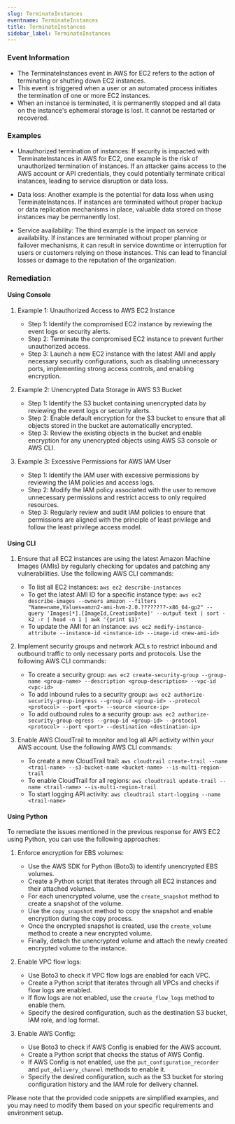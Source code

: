 ```yaml
--- 
slug: TerminateInstances
eventname: TerminateInstances
title: TerminateInstances
sidebar_label: TerminateInstances
---
```

                       
### Event Information

- The TerminateInstances event in AWS for EC2 refers to the action of terminating or shutting down EC2 instances.
- This event is triggered when a user or an automated process initiates the termination of one or more EC2 instances.
- When an instance is terminated, it is permanently stopped and all data on the instance's ephemeral storage is lost. It cannot be restarted or recovered.


### Examples

- Unauthorized termination of instances: If security is impacted with TerminateInstances in AWS for EC2, one example is the risk of unauthorized termination of instances. If an attacker gains access to the AWS account or API credentials, they could potentially terminate critical instances, leading to service disruption or data loss.

- Data loss: Another example is the potential for data loss when using TerminateInstances. If instances are terminated without proper backup or data replication mechanisms in place, valuable data stored on those instances may be permanently lost.

- Service availability: The third example is the impact on service availability. If instances are terminated without proper planning or failover mechanisms, it can result in service downtime or interruption for users or customers relying on those instances. This can lead to financial losses or damage to the reputation of the organization.

### Remediation

#### Using Console

1. Example 1: Unauthorized Access to AWS EC2 Instance
   - Step 1: Identify the compromised EC2 instance by reviewing the event logs or security alerts.
   - Step 2: Terminate the compromised EC2 instance to prevent further unauthorized access.
   - Step 3: Launch a new EC2 instance with the latest AMI and apply necessary security configurations, such as disabling unnecessary ports, implementing strong access controls, and enabling encryption.

2. Example 2: Unencrypted Data Storage in AWS S3 Bucket
   - Step 1: Identify the S3 bucket containing unencrypted data by reviewing the event logs or security alerts.
   - Step 2: Enable default encryption for the S3 bucket to ensure that all objects stored in the bucket are automatically encrypted.
   - Step 3: Review the existing objects in the bucket and enable encryption for any unencrypted objects using AWS S3 console or AWS CLI.

3. Example 3: Excessive Permissions for AWS IAM User
   - Step 1: Identify the IAM user with excessive permissions by reviewing the IAM policies and access logs.
   - Step 2: Modify the IAM policy associated with the user to remove unnecessary permissions and restrict access to only required resources.
   - Step 3: Regularly review and audit IAM policies to ensure that permissions are aligned with the principle of least privilege and follow the least privilege access model.

#### Using CLI

1. Ensure that all EC2 instances are using the latest Amazon Machine Images (AMIs) by regularly checking for updates and patching any vulnerabilities. Use the following AWS CLI commands:

   - To list all EC2 instances: `aws ec2 describe-instances`
   - To get the latest AMI ID for a specific instance type: `aws ec2 describe-images --owners amazon --filters "Name=name,Values=amzn2-ami-hvm-2.0.????????-x86_64-gp2" --query 'Images[*].[ImageId,CreationDate]' --output text | sort -k2 -r | head -n 1 | awk '{print $1}'`
   - To update the AMI for an instance: `aws ec2 modify-instance-attribute --instance-id <instance-id> --image-id <new-ami-id>`

2. Implement security groups and network ACLs to restrict inbound and outbound traffic to only necessary ports and protocols. Use the following AWS CLI commands:

   - To create a security group: `aws ec2 create-security-group --group-name <group-name> --description <group-description> --vpc-id <vpc-id>`
   - To add inbound rules to a security group: `aws ec2 authorize-security-group-ingress --group-id <group-id> --protocol <protocol> --port <port> --source <source-ip>`
   - To add outbound rules to a security group: `aws ec2 authorize-security-group-egress --group-id <group-id> --protocol <protocol> --port <port> --destination <destination-ip>`

3. Enable AWS CloudTrail to monitor and log all API activity within your AWS account. Use the following AWS CLI commands:

   - To create a new CloudTrail trail: `aws cloudtrail create-trail --name <trail-name> --s3-bucket-name <bucket-name> --is-multi-region-trail`
   - To enable CloudTrail for all regions: `aws cloudtrail update-trail --name <trail-name> --is-multi-region-trail`
   - To start logging API activity: `aws cloudtrail start-logging --name <trail-name>`

#### Using Python

To remediate the issues mentioned in the previous response for AWS EC2 using Python, you can use the following approaches:

1. Enforce encryption for EBS volumes:
   - Use the AWS SDK for Python (Boto3) to identify unencrypted EBS volumes.
   - Create a Python script that iterates through all EC2 instances and their attached volumes.
   - For each unencrypted volume, use the `create_snapshot` method to create a snapshot of the volume.
   - Use the `copy_snapshot` method to copy the snapshot and enable encryption during the copy process.
   - Once the encrypted snapshot is created, use the `create_volume` method to create a new encrypted volume.
   - Finally, detach the unencrypted volume and attach the newly created encrypted volume to the instance.

2. Enable VPC flow logs:
   - Use Boto3 to check if VPC flow logs are enabled for each VPC.
   - Create a Python script that iterates through all VPCs and checks if flow logs are enabled.
   - If flow logs are not enabled, use the `create_flow_logs` method to enable them.
   - Specify the desired configuration, such as the destination S3 bucket, IAM role, and log format.

3. Enable AWS Config:
   - Use Boto3 to check if AWS Config is enabled for the AWS account.
   - Create a Python script that checks the status of AWS Config.
   - If AWS Config is not enabled, use the `put_configuration_recorder` and `put_delivery_channel` methods to enable it.
   - Specify the desired configuration, such as the S3 bucket for storing configuration history and the IAM role for delivery channel.

Please note that the provided code snippets are simplified examples, and you may need to modify them based on your specific requirements and environment setup.


 